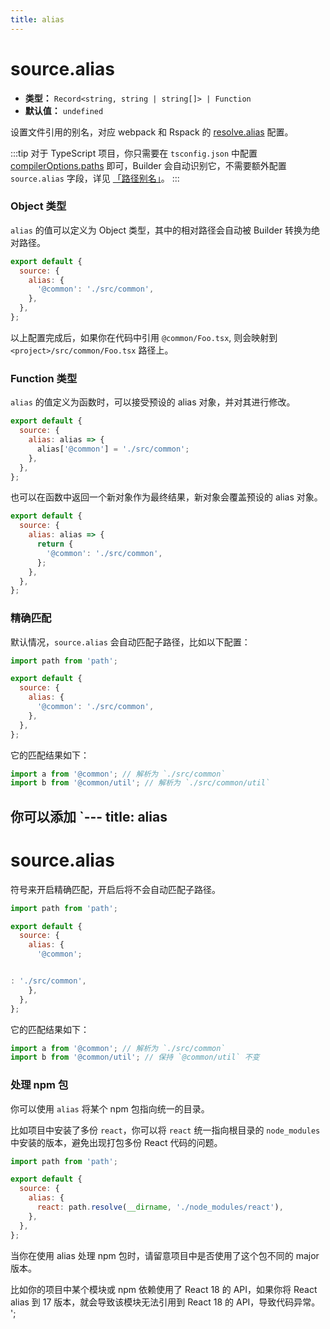 ```yaml
---
title: alias
---
```


# source.alias

- **类型：** `Record<string, string | string[]> | Function`
- **默认值：** `undefined`

设置文件引用的别名，对应 webpack 和 Rspack 的 [resolve.alias](https://webpack.js.org/configuration/resolve/#resolvealias) 配置。

:::tip
对于 TypeScript 项目，你只需要在 `tsconfig.json` 中配置 [compilerOptions.paths](https://www.typescriptlang.org/tsconfig#paths) 即可，Builder 会自动识别它，不需要额外配置 `source.alias` 字段，详见 [「路径别名」](https://modernjs.dev/guides/basic-features/alias.html)。
:::

### Object 类型

`alias` 的值可以定义为 Object 类型，其中的相对路径会自动被 Builder 转换为绝对路径。

```js
export default {
  source: {
    alias: {
      '@common': './src/common',
    },
  },
};
```

以上配置完成后，如果你在代码中引用 `@common/Foo.tsx`, 则会映射到 `<project>/src/common/Foo.tsx` 路径上。

### Function 类型

`alias` 的值定义为函数时，可以接受预设的 alias 对象，并对其进行修改。

```js
export default {
  source: {
    alias: alias => {
      alias['@common'] = './src/common';
    },
  },
};
```

也可以在函数中返回一个新对象作为最终结果，新对象会覆盖预设的 alias 对象。

```js
export default {
  source: {
    alias: alias => {
      return {
        '@common': './src/common',
      };
    },
  },
};
```

### 精确匹配

默认情况，`source.alias` 会自动匹配子路径，比如以下配置：

```js
import path from 'path';

export default {
  source: {
    alias: {
      '@common': './src/common',
    },
  },
};
```

它的匹配结果如下：

```js
import a from '@common'; // 解析为 `./src/common`
import b from '@common/util'; // 解析为 `./src/common/util`
```

你可以添加 `---
title: alias
---

# source.alias

 符号来开启精确匹配，开启后将不会自动匹配子路径。

```js
import path from 'path';

export default {
  source: {
    alias: {
      '@common';


: './src/common',
    },
  },
};
```

它的匹配结果如下：

```js
import a from '@common'; // 解析为 `./src/common`
import b from '@common/util'; // 保持 `@common/util` 不变
```

### 处理 npm 包

你可以使用 `alias` 将某个 npm 包指向统一的目录。

比如项目中安装了多份 `react`，你可以将 `react` 统一指向根目录的 `node_modules` 中安装的版本，避免出现打包多份 React 代码的问题。

```js
import path from 'path';

export default {
  source: {
    alias: {
      react: path.resolve(__dirname, './node_modules/react'),
    },
  },
};
```

当你在使用 alias 处理 npm 包时，请留意项目中是否使用了这个包不同的 major 版本。

比如你的项目中某个模块或 npm 依赖使用了 React 18 的 API，如果你将 React alias 到 17 版本，就会导致该模块无法引用到 React 18 的 API，导致代码异常。
';

<Main />
